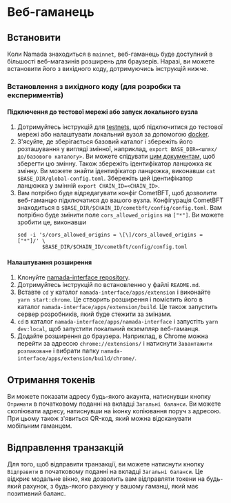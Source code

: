 # Веб-гаманець


## Встановити
Коли Namada знаходиться в `mainnet`, веб-гаманець буде доступний в більшості веб-магазинів розширень для браузерів. Наразі, ви можете встановити його з вихідного коду, дотримуючись інструкцій нижче.


### Встановлення з вихідного коду (для розробки та експериментів)


#### Підключення до тестової мережі або запуск локального вузла
1. Дотримуйтесь інструкцій для [testnets](../../networks/testnets.mdx), щоб підключитися до тестової мережі або налаштувати локальний вузол за допомогою [docker](../../introduction/install/docker.mdx).
2. З'ясуйте, де зберігається базовий каталог і збережіть його розташування у вигляді змінної, наприклад, `export BASE_DIR=<шлях/до/базового каталогу>`.
   Ви можете слідувати [цим документам](../../networks/testnets/migrating-testnets.mdx#after-v0153), щоб зберегти цю змінну. Також збережіть ідентифікатор ланцюжка як змінну. Ви можете знайти ідентифікатор ланцюжка, виконавши `cat $BASE_DIR/global-config.toml`. Збережіть цей ідентифікатор ланцюжка у змінній `export CHAIN_ID=<CHAIN_ID>`.
3. Вам потрібно буде відредагувати конфіг CometBFT, щоб дозволити веб-гаманцю підключатися до вашого вузла.
   Конфігурація CometBFT знаходиться в `$BASE_DIR/$CHAIN_ID/cometbft/config/config.toml`. Вам потрібно буде змінити поле `cors_allowed_origins` на `["*"]`. Ви можете зробити це, виконавши
   ```копію командного рядка
   sed -i 's/cors_allowed_origins = \[\]/cors_allowed_origins = ["*"]/' \
           $BASE_DIR/$CHAIN_ID/cometbft/config/config.toml
   ```


#### Налаштування розширення
1. Клонуйте [namada-interface repository](https://github.com/anoma/namada-interface).
2. Дотримуйтесь інструкцій по встановленню у файлі `README.md`.
3. Вставте `cd` у каталог `namada-interface/apps/extension` і виконайте `yarn start:chrome`. Це створить розширення і помістить його в каталог `namada-interface/apps/extension/build`. Це також запустить сервер розробників, який буде стежити за змінами.
4. `cd` в каталог `namada-interface/apps/namada-interface` і запустіть `yarn dev:local`, щоб запустити локальний екземпляр веб-гаманця.
4. Додайте розширення до браузера. Наприклад, в Chrome можна перейти за адресою `chrome://extensions/` і натиснути `Завантажити розпаковане` і вибрати папку `namada-interface/apps/extension/build/chrome/`.


## Отримання токенів
Ви можете показати адресу будь-якого акаунта, натиснувши кнопку `Отримати` в початковому поданні на вкладці `Загальні баланси`. Ви можете скопіювати адресу, натиснувши на іконку копіювання поруч з адресою.
При цьому також з'явиться QR-код, який можна відсканувати мобільним гаманцем.


## Відправлення транзакцій


Для того, щоб відправити транзакції, ви можете натиснути кнопку `Відправити` в початковому поданні на вкладці `Загальні баланси`. Це відкриє модальне вікно, яке дозволить вам відправляти токени на будь-який рахунок, з будь-якого рахунку у вашому гаманці, який має позитивний баланс.
